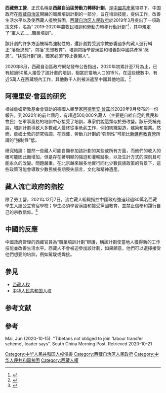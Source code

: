 {{Refimprove|time=2020-10-31T23:26:53+00:00}}
'''西藏勞工營'''，正式名稱是'''西藏自治區勞動力轉移計劃'''，是[[中國共產黨|中國共產黨]]领导下、中国政府在[[西藏自治区|西藏自治区]]開展的職業培訓計劃的一部分，旨在培訓技能，提供工作，改善生活水平以及使西藏人擺脫貧困。[[西藏自治区人民政府|西藏自治区人民政府]]於2019年3月提出了一項政策文件，名為“ 2019-2020年農牧民培訓和勞動力轉移行動計劃”<ref>{{cite news |title=西藏農牧民培訓計劃被指「強迫勞動」　中國強烈否認 |url=https://www.bbc.com/zhongwen/trad/chinese-news-54276098 |publisher=BBC |accessdate=2020-10-31 |archive-date=2020-11-29 |archive-url=https://web.archive.org/web/20201129111022/https://www.bbc.com/zhongwen/trad/chinese-news-54276098 |dead-url=no }}</ref>，其中規定了“軍人式……職業培訓”。

該計劃的許多方面被稱為強制性的，還計劃對受到宗教影響過多的藏人進行糾正“落後思想”，包括“思想教育”。培訓包括學習漢語和培養對中國共產黨“感恩”。“扶貧計劃”說，國家必須“停止養懶人”。

2020年8月，西藏自治區政府網站發布公告指出，2020年初累計至7月為止，已有超過50萬人接受了該計畫的培訓，相當於當地人口的15%。在這些總數中，有近5萬人在西藏境內工作，其他數千人則被派遣至中國其他地區。<ref>{{cite news |title=中國在西藏大舉擴張軍事化再教育營　恐已有15%藏人遭到強迫勞動 |url=https://www.upmedia.mg/news_info.php?SerialNo=96539}}</ref>
==阿德里安·曾茲的研究==
根據詹姆斯敦基金會贊助的德國人類學家[[阿德里安·曾茲|阿德里安·曾茲]]於2020年9月發布的一份報告，到2020年的前七個月，有超過500,000名藏人（主要是自給自足的農民和牧民）在軍事風格的培訓中心接受了培訓，專家們說這類似於勞改營。該研究補充說，培訓計劃導致大多數藏人最終從事低薪工作，例如紡織製造，建築和農業。然而，詹姆士敦的研究強調，在西藏，勞動力計劃的“強制性”可能比[[新疆再教育營|新疆再教育營]]所謂的“強制性”低。

研究結論：雖然一些藏人可能自願參加該計劃的某些或所有方面，而他們的收入的確可能因此而增加，但是存在著明顯的強迫和灌輸跡象，以及生計方式的深刻且可能永久的改變。問題嚴重。在北京越來越多地實行同化少數民族政策的背景下，這些政策可能會導致少數民族長期喪失語言，文化和精神遺產。
==藏人流亡政府的指控==
除了勞工營，2021年12月7日，流亡藏人組織指控中國政府強迫超過80萬名西藏學生入讀公立寄宿學校；學生必須學習漢語和接受黨國教育，並禁止信奉和踐行自己的宗教信仰。<ref>{{cite news |title=報告：逾80萬西藏學生被強送公立寄宿學校[影] |url=https://www.cna.com.tw/news/firstnews/202112090128.aspx}}</ref>
==中國的反應==
中國政府管理的西藏官員為“職業培訓計劃”辯護，稱該計劃使當地人獲得新的工作技能並改善生活水平。西藏人不會被迫參加該計劃，如果願意，他們可以選擇接受他們想要的培訓，例如駕駛或焊接。

==參見==
* [[西藏人权|西藏人权]]
* [[中华人民共和国人权|中华人民共和国人权]]

==参考文献==
{{reflist}}

==參考==
Mai, Jun (2020-10-15). "Tibetans not obliged to join 'labour transfer scheme', leader says". South China Morning Post. Retrieved 2020-10-21

[[Category:中华人民共和国人权侵害|Category:中华人民共和国人权侵害]]
[[Category:西藏自治区人民政府|Category:西藏自治区人民政府]]
[[Category:中华人民共和国贫困|Category:中华人民共和国贫困]]
[[Category:西藏人權|Category:西藏人權]]